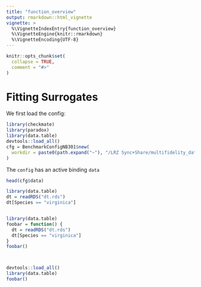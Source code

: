```yaml
---
title: "function_overview"
output: rmarkdown::html_vignette
vignette: >
  %\VignetteIndexEntry{function_overview}
  %\VignetteEngine{knitr::rmarkdown}
  %\VignetteEncoding{UTF-8}
---
```


```r
knitr::opts_chunk$set(
  collapse = TRUE,
  comment = "#>"
)
```

# Fitting Surrogates

We first load the config:

```r
library(checkmate)
library(paradox)
library(data.table)
devtools::load_all()
cfg = BenchmarkConfigNB301$new(
  workdir = paste0(path.expand("~"), "/LRZ Sync+Share/multifidelity_data")
)
```

The `config` has an active binding `data`

```r
head(cfg$data)
```


```r

library(data.table)
dt = readRDS("dt.rds")
dt[Species == "virginica"]


library(data.table)
foobar = function() {
  dt = readRDS("dt.rds")
  dt[Species == "virginica"]
}
foobar()



devtools::load_all()
library(data.table)
foobar()
```
